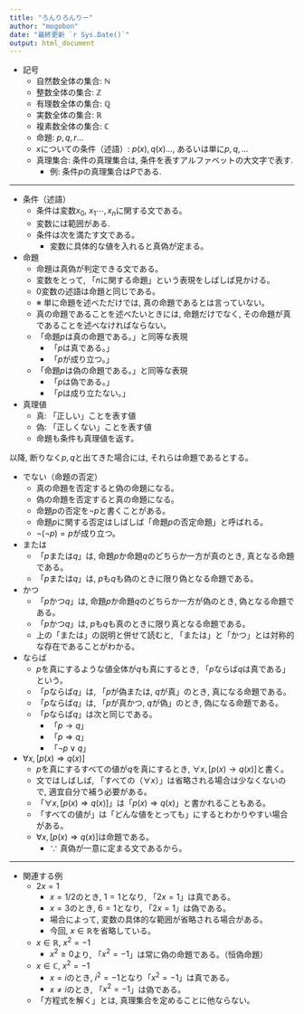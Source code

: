 ```yaml
---
title: "ろんりろんりー"
author: "mogobon"
date: "最終更新 `r Sys.Date()`"
output: html_document
---
```


* 記号
  * 自然数全体の集合: $\mathbb{N}$
  * 整数全体の集合: $\mathbb{Z}$
  * 有理数全体の集合: $\mathbb{Q}$
  * 実数全体の集合: $\mathbb{R}$
  * 複素数全体の集合: $\mathbb{C}$
  * 命題: $p,q,r\dots$
  * $x$についての条件（述語）: $p(x),q(x)\dots$, あるいは単に$p,q,\dots$
  * 真理集合: 条件の真理集合は, 条件を表すアルファベットの大文字で表す.
    * 例: 条件$p$の真理集合は$P$である. 

---

* 条件（述語）
  * 条件は変数$x_0,~x_1\cdots,x_n$に関する文である。
  * 変数には範囲がある.
  * 条件は次を満たす文である。
    * 変数に具体的な値を入れると真偽が定まる。


* 命題
  * 命題は真偽が判定できる文である。
  * 変数をとって, 「$n$に関する命題」という表現をしばしば見かける。
  * $0$変数の述語は命題と同じである。
  * ※ 単に命題を述べただけでは, 真の命題であるとは言っていない。
  * 真の命題であることを述べたいときには, 命題だけでなく, その命題が真であることを述べなければならない。
  * 「命題$p$は真の命題である。」と同等な表現
    * 「$p$は真である。」
    * 「$p$が成り立つ。」
  * 「命題$p$は偽の命題である。」と同等な表現
    * 「$p$は偽である。」
    * 「$p$は成り立たない。」
  

* 真理値
  * 真: 「正しい」ことを表す値
  * 偽: 「正しくない」ことを表す値
  * 命題も条件も真理値を返す。

以降, 断りなく$p,q$と出てきた場合には, それらは命題であるとする。

* でない（命題の否定）
  * 真の命題を否定すると偽の命題になる。
  * 偽の命題を否定すると真の命題になる。
  * 命題$p$の否定を$\lnot p$と書くことがある。
  * 命題$p$に関する否定はしばしば「命題$p$の否定命題」と呼ばれる。
  * $\lnot(\lnot p)=p$が成り立つ。

* または
  * 「$p$または$q$」は, 命題$p$か命題$q$のどちらか一方が真のとき, 真となる命題である。
  * 「$p$または$q$」は, $p$も$q$も偽のときに限り偽となる命題である。

* かつ
  * 「$p$かつ$q$」は, 命題$p$か命題$q$のどちらか一方が偽のとき, 偽となる命題である。
  * 「$p$かつ$q$」は, $p$も$q$も真のときに限り真となる命題である。
  * 上の「または」の説明と併せて読むと, 「または」と「かつ」とは対称的な存在であることがわかる。

* ならば
  * $p$を真にするような値全体が$q$も真にするとき, 「$p$ならば$q$は真である」という。
  * 「$p$ならば$q$」は, 「$p$が偽または, $q$が真」のとき, 真になる命題である。
  * 「$p$ならば$q$」は, 「$p$が真かつ, $q$が偽」のとき, 偽になる命題である。
  * 「$p$ならば$q$」は次と同じである。
    * 「$p\rightarrow q$」
    * 「$p\Rightarrow q$」
    * 「$\lnot p\lor q$」



* $\forall x, [p(x)\Rightarrow q(x)]$
  * $p$を真にするすべての値が$q$を真にするとき, $\forall x, [p(x)\rightarrow q(x)]$と書く。
  * 文ではしばしば, 「すべての（$\forall x$）」は省略される場合は少なくないので, 適宜自分で補う必要がある。
  * 「$\forall x, [p(x)\Rightarrow q(x)]$」は「$p(x)\Rightarrow q(x)$」と書かれることもある。
  * 「すべての値が」は「どんな値をとっても」にするとわかりやすい場合がある。
  * $\forall x, [p(x)\Rightarrow q(x)]$は命題である。
    * $\because$ 真偽が一意に定まる文であるから。

---

* 関連する例
  * $2x=1$
    * $x=1/2$のとき, $1=1$となり, 「$2x=1$」は真である。
    * $x=3$のとき, $6=1$となり, 「$2x=1$」は偽である。
    * 場合によって, 変数の具体的な範囲が省略される場合がある。
    * 今回, $x\in\mathbb{R}$を省略している。
  * $x\in\mathbb{R},~x^2=-1$
    * $x^2\geq 0$より, 「$x^2=-1$」は常に偽の命題である。（恒偽命題）
  * $x\in\mathbb{C},~x^2=-1$
    * $x=i$のとき, $i^2=-1$となり「$x^2=-1$」は真である。
    * $x\neq i$のとき, 「$x^2=-1$」は偽である。
  * 「方程式を解く」とは, 真理集合を定めることに他ならない。

<!--* 整数$n$について, $n^2$が$3$の倍数ならば$n$は$3$の倍数であることを示せ。
    * $n$が$3$の
  * $\sqrt{3}$が無理数であることを示せ。
    * 「$\sqrt{3}$は無理数である」の否定は, 「$\sqrt{3}$は有理数である」である。
    * $\sqrt{3}$が有理数であると仮定して矛盾することを示せば良い。
    * $\sqrt{3}=q/p$を満たす互いに素な整数$p,q$が存在する。
      * 互いに素な整数は最大公約数が$1$の整数である。
    * $\sqrt{3}=q/p\Leftrightarrow 3p^2=q^2$が成り立つ。-->
  


